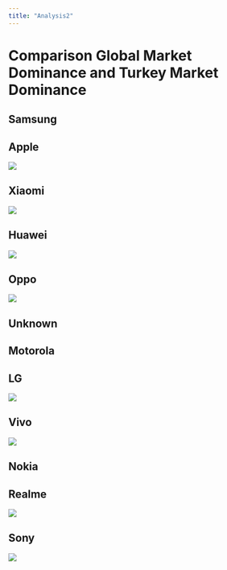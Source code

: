```yaml
---
title: "Analysis2"
---
```


# Comparison Global Market Dominance and Turkey Market Dominance

## Samsung

## Apple

![](images/Rplot_apple_compared.png)

## Xiaomi

![](images/Rplot_xiaomi_compared.png)

## Huawei

![](images/Rplot_huawei_compared.png)

## Oppo

![](images/Rplot_oppo_compared.png)

## Unknown

## Motorola

## LG

![](images/Rplot_lg_compared.png)

## Vivo

![](images/Rplot_vivo_compared.png)

## Nokia

## 

## Realme

![](images/Rplot_realme_compared.png)

## Sony

![](images/Rplot_sony_compared.png)
